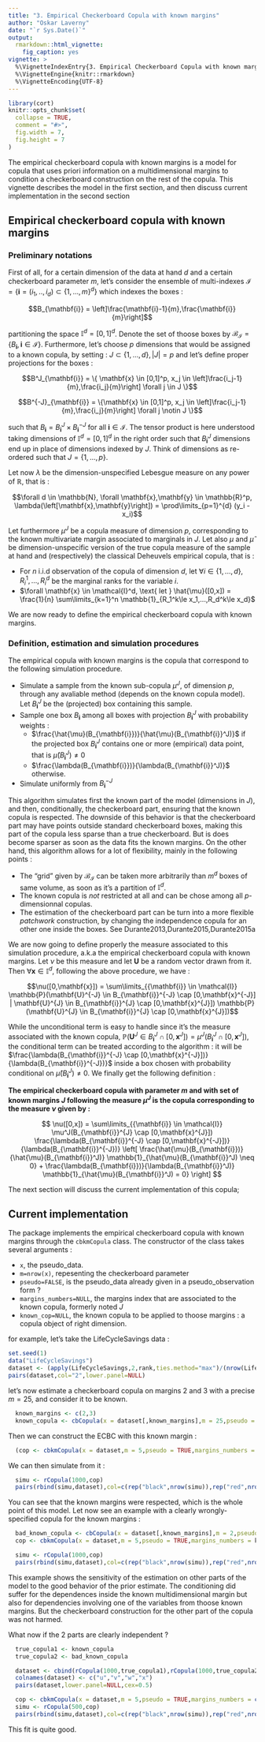 ```yaml
---
title: "3. Empirical Checkerboard Copula with known margins"
author: "Oskar Laverny"
date: "`r Sys.Date()`"
output:
  rmarkdown::html_vignette:
    fig_caption: yes
vignette: >
  %\VignetteIndexEntry{3. Empirical Checkerboard Copula with known margins}
  %\VignetteEngine{knitr::rmarkdown}
  %\VignetteEncoding{UTF-8}
---
```


```r
library(cort)
knitr::opts_chunk$set(
  collapse = TRUE,
  comment = "#>",
  fig.width = 7,
  fig.height = 7
)
```


The empirical checkerboard copula with known margins is a model for copula that uses priori information on a multidimensional margins to condition a checkerboard construction on the rest of the copula. This vignette describes the model in the first section, and then discuss current implementation in the second section

## Empirical checkerboard copula with known margins

### Preliminary notations


First of all, for a certain dimension of the data at hand $d$ and a certain checkerboard parameter $m$, let's consider the ensemble of multi-indexes $\mathcal{I} = \{\mathbf{i} = (i_1,..,i_d) \subset \{1,...,m \}^d\}$ which indexes the boxes :

$$B_{\mathbf{i}} = \left]\frac{\mathbf{i}-1}{m},\frac{\mathbf{i}}{m}\right]$$

partitioning the space $\mathbb{I}^d = [0,1]^d$. Denote the set of thoose boxes by $\mathcal{B}_\mathcal{I} = \left\{B_{\mathbf{i}}, \mathbf{i} \in \mathcal{I}\right\}$. Furthermore, let's choose $p$ dimensions that would be assigned to a known copula, by setting : $J \subset \{1,...,d\}, |J| = p$ and let's define proper projections for the boxes :

$$B^J_{\mathbf{i}} = \{ \mathbf{x} \in [0,1]^p, x_j \in \left]\frac{i_j-1}{m},\frac{i_j}{m}\right] \forall j \in J \}$$

$$B^{-J}_{\mathbf{i}} = \{\mathbf{x} \in [0,1]^p, x_j \in \left]\frac{i_j-1}{m},\frac{i_j}{m}\right] \forall j \notin J \}$$

such that $B_{\mathbf{i}} = B^J_{\mathbf{i}} \times B^{-J}_{\mathbf{i}}$ for all $\mathbf{i} \in \mathcal{I}$. The tensor product is here understood taking dimensions of $\mathbb{I}^d = [0,1]^d$ in the right order such that $B^J_{\mathbf{i}}$ dimensions end up in place of dimensions indexed by $J$. Think of dimensions as re-ordered such that $J = \{1,...,p\}$.

Let now $\lambda$ be the dimension-unspecified Lebesgue measure on any power of $\mathbb{R}$, that is :

$$\forall d \in \mathbb{N}, \forall \mathbf{x},\mathbf{y} \in \mathbb{R}^p, \lambda(\left[\mathbf{x},\mathbf{y}\right]) = \prod\limits_{p=1}^{d} (y_i - x_i)$$

Let furthermore $\mu^J$ be a copula measure of dimension $p$, corresponding to the known multivariate margin associated to marginals in $J$. Let also $\mu$ and $\hat{\mu}$ be dimension-unspecific  version of the true copula measure of the sample at hand and (respectively) the classical Deheuvels empirical copula, that is :

- For $n$ i.i.d observation of the copula of dimension $d$, let $\forall i \in \{1,...,d\}, \, R_i^1,...,R_i^d$ be the marginal ranks for the variable $i$.
- $\forall \mathbf{x} \in \mathcal{I}^d, \text{ let } \hat{\mu}([0,x]) = \frac{1}{n} \sum\limits_{k=1}^n \mathbb{1}_{R_1^k\le x_1,...,R_d^k\le x_d}$



We are now ready to define the empirical checkerboard copula with known margins.

### Definition, estimation and simulation procedures

The empirical copula with known margins is the copula that correspond to the following simulation procedure.

- Simulate a sample from the known sub-copula $\mu^J$, of dimension $p$, through any avaliable method (depends on the known copula model). Let $B_{\mathbf{i}}^J$ be the (projected) box containing this sample.
- Sample one box $B_{\mathbf{i}}$ among all boxes with projection $B_{\mathbf{i}}^J$ with probability weights :
  -  $\frac{\hat{\mu}(B_{\mathbf{i}})}{\hat{\mu}(B_{\mathbf{i}}^J)}$ if the projected box $B_{\mathbf{i}}^J$ contains one or more (empirical) data point, that is $\hat{\mu}(B_{\mathbf{i}}^J) \neq 0$
	- $\frac{\lambda(B_{\mathbf{i}})}{\lambda(B_{\mathbf{i}}^J)}$ otherwise.
- Simulate uniformly from $B_{\mathbf{i}}^{-J}$

This algorithm simulates first the known part of the model (dimensions in $J$), and then, conditionally, the checkerboard part, ensuring that the known copula is respected. The downside of this behavior is that the checkerboard part may have points outside standard checkerboard boxes, making this part of the copula less sparse than a true checkerboard. But is does become sparser as soon as the data fits the known margins. On the other hand, this algorithm allows for a lot of flexibility, mainly in the following points :


- The "grid" given by $\mathcal{B}_\mathcal{I}$ can be taken more arbitrarily than $m^d$ boxes of same volume, as soon as it's a partition of $\mathbb{I}^d$.
- The known copula is *not* restricted at all and can be chose among all $p$-dimensionnal copulas.
- The estimation of the checkerboard part can be turn into a more flexible *patchwork* construction, by changing the independence copula for an other one inside the boxes. See Durante2013,Durante2015,Durante2015a

We are now going to define properly the measure associated to this simulation procedure, a.k.a the empirical checkerboard copula with known margins. Let $\nu$ be this measure and let $\mathbf{U}$ be a random vector drawn from it. Then $\forall \mathbf{x} \in \mathbb{I}^d$, following the above procedure, we have :

$$\nu([0,\mathbf{x}]) = \sum\limits_{{\mathbf{i}} \in \mathcal{I}} \mathbb{P}(\mathbf{U}^{-J} \in B_{\mathbf{i}}^{-J} \cap [0,\mathbf{x}^{-J}] | \mathbf{U}^{J} \in B_{\mathbf{i}}^{J} \cap [0,\mathbf{x}^{J}]) \mathbb{P}(\mathbf{U}^{J} \in B_{\mathbf{i}}^{J} \cap [0,\mathbf{x}^{J}])$$
	

While the unconditional term is easy to handle since it's the measure associated with the known copula, $\mathbb{P}(\mathbf{U}^{J} \in B_{\mathbf{i}}^{J} \cap [0,\mathbf{x}^{J}]) = \mu^J(B_{\mathbf{i}}^{J} \cap [0,\mathbf{x}^{J}])$, the conditional term can be treated according to the algorithm : it will be $\frac{\lambda(B_{\mathbf{i}}^{-J} \cap [0,\mathbf{x}^{-J}])}{\lambda(B_{\mathbf{i}}^{-J})}$ inside a box chosen with probability conditional on $\hat{\mu}(B_{\mathbf{i}}^J) \neq 0$. We finally get the following definition :



**The empirical checkerboard copula with parameter $m$ and with set of known margins $J$ following the measure $\mu^J$ is the copula corresponding to the measure $\nu$ given by : **

$$
\nu([0,x]) = \sum\limits_{{\mathbf{i}} \in \mathcal{I}} \mu^J(B_{\mathbf{i}}^{J} \cap [0,\mathbf{x}^{J}]) \frac{\lambda(B_{\mathbf{i}}^{-J} \cap [0,\mathbf{x}^{-J}])}{\lambda(B_{\mathbf{i}}^{-J})} \left[ \frac{\hat{\mu}(B_{\mathbf{i}})}{\hat{\mu}(B_{\mathbf{i}}^J)} \mathbb{1}_{\hat{\mu}(B_{\mathbf{i}}^J) \neq 0} + \frac{\lambda(B_{\mathbf{i}})}{\lambda(B_{\mathbf{i}}^J)} \mathbb{1}_{\hat{\mu}(B_{\mathbf{i}}^J) = 0}   \right]
$$



The next section will discuss the current implementation of this copula;

## Current implementation

The package implements the empirical checkerboard copula with known margins through the `cbkmCopula` class. The constructor of the class takes several arguments :

- `x`, the pseudo_data.
- `m=nrow(x)`, repesenting the checkerboard parameter
- `pseudo=FALSE`,  is the pseudo_data already given in a pseudo_observation form ?
- `margins_numbers=NULL`, the margins index that are associated to the known copula, formerly noted $J$
- `known_cop=NULL`, the known copula to be applied to thoose margins : a copula object of right dimension.

for example, let's take the LifeCycleSavings data : 

```r
set.seed(1)
data("LifeCycleSavings")
dataset <- (apply(LifeCycleSavings,2,rank,ties.method="max")/(nrow(LifeCycleSavings)+1))
pairs(dataset,col="2",lower.panel=NULL)

```


let's now estimate a checkerboard copula on margins 2 and 3 with a precise $m=25$, and consider it to be known.
```r
  known_margins <- c(2,3)
  known_copula <- cbCopula(x = dataset[,known_margins],m = 25,pseudo = TRUE)
```

Then we can construct the ECBC with this known margin :

```r
  (cop <- cbkmCopula(x = dataset,m = 5,pseudo = TRUE,margins_numbers = known_margins,known_cop = known_copula))
```

We can then simulate from it :

```r
  simu <- rCopula(1000,cop)
  pairs(rbind(simu,dataset),col=c(rep("black",nrow(simu)),rep("red",nrow(dataset))),gap=0,lower.panel = NULL,cex=0.5)
```



You can see that the known margins were respected, which is the whole point of this model. Let now see an example with a clearly wrongly-specified copula for the known margins :
```r
  bad_known_copula <- cbCopula(x = dataset[,known_margins],m = 2,pseudo = TRUE)
  cop <- cbkmCopula(x = dataset,m = 5,pseudo = TRUE,margins_numbers = known_margins,known_cop = bad_known_copula)

  simu <- rCopula(1000,cop)
  pairs(rbind(simu,dataset),col=c(rep("black",nrow(simu)),rep("red",nrow(dataset))),gap=0,lower.panel = NULL,cex=0.5)
```

This example shows the sensitivity of the estimation on other parts of the model to the good behavior of the prior estimate.
The conditioning did suffer for the dependences inside the known multidimensional margin but also for dependencies involving one of the variables from thoose known margins. But the checkerboard construction for the other part of the copula was not harmed.

What now if the 2 parts are clearly independent ?

```r

  true_copula1 <- known_copula
  true_copula2 <- bad_known_copula

  dataset <- cbind(rCopula(1000,true_copula1),rCopula(1000,true_copula2))
  colnames(dataset) <- c("u","v","w","x")
  pairs(dataset,lower.panel=NULL,cex=0.5)

```

```r
  cop <- cbkmCopula(x = dataset,m = 5,pseudo = TRUE,margins_numbers = c(1,2),known_cop = true_copula1)
  simu <- rCopula(500,cop)
  pairs(rbind(simu,dataset),col=c(rep("black",nrow(simu)),rep("red",nrow(dataset))),gap=0,lower.panel = NULL,cex=0.5)
```

This fit is quite good.

